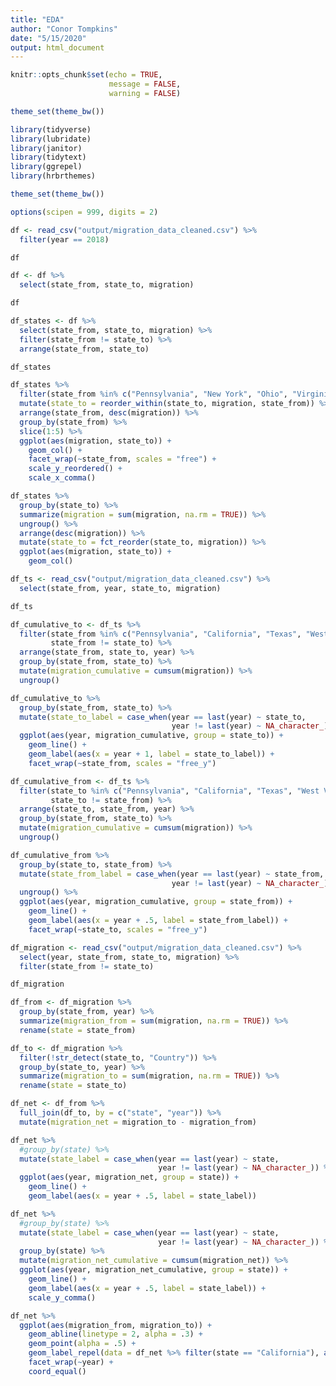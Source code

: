 ```yaml
---
title: "EDA"
author: "Conor Tompkins"
date: "5/15/2020"
output: html_document
---
```


```r
knitr::opts_chunk$set(echo = TRUE,
                      message = FALSE,
                      warning = FALSE)

theme_set(theme_bw())
```

```r
library(tidyverse)
library(lubridate)
library(janitor)
library(tidytext)
library(ggrepel)
library(hrbrthemes)

theme_set(theme_bw())

options(scipen = 999, digits = 2)
```

```r
df <- read_csv("output/migration_data_cleaned.csv") %>% 
  filter(year == 2018)

df
```


```r
df <- df %>% 
  select(state_from, state_to, migration)

df
```

```r
df_states <- df %>% 
  select(state_from, state_to, migration) %>% 
  filter(state_from != state_to) %>%
  arrange(state_from, state_to)

df_states
```

```r
df_states %>% 
  filter(state_from %in% c("Pennsylvania", "New York", "Ohio", "Virginia", "West Virginia", "Maryland")) %>%
  mutate(state_to = reorder_within(state_to, migration, state_from)) %>%
  arrange(state_from, desc(migration)) %>% 
  group_by(state_from) %>% 
  slice(1:5) %>% 
  ggplot(aes(migration, state_to)) +
    geom_col() +
    facet_wrap(~state_from, scales = "free") +
    scale_y_reordered() +
    scale_x_comma()
```


```r
df_states %>% 
  group_by(state_to) %>% 
  summarize(migration = sum(migration, na.rm = TRUE)) %>% 
  ungroup() %>% 
  arrange(desc(migration)) %>% 
  mutate(state_to = fct_reorder(state_to, migration)) %>%
  ggplot(aes(migration, state_to)) +
    geom_col()
```
```r
df_ts <- read_csv("output/migration_data_cleaned.csv") %>% 
  select(state_from, year, state_to, migration)

df_ts
```

```r
df_cumulative_to <- df_ts %>% 
  filter(state_from %in% c("Pennsylvania", "California", "Texas", "West Virginia"),
         state_from != state_to) %>% 
  arrange(state_from, state_to, year) %>% 
  group_by(state_from, state_to) %>% 
  mutate(migration_cumulative = cumsum(migration)) %>% 
  ungroup()

df_cumulative_to %>% 
  group_by(state_from, state_to) %>% 
  mutate(state_to_label = case_when(year == last(year) ~ state_to,
                                    year != last(year) ~ NA_character_)) %>% 
  ggplot(aes(year, migration_cumulative, group = state_to)) +
    geom_line() +
    geom_label(aes(x = year + 1, label = state_to_label)) +
    facet_wrap(~state_from, scales = "free_y")
```

```r
df_cumulative_from <- df_ts %>% 
  filter(state_to %in% c("Pennsylvania", "California", "Texas", "West Virginia"),
         state_to != state_from) %>% 
  arrange(state_to, state_from, year) %>% 
  group_by(state_from, state_to) %>% 
  mutate(migration_cumulative = cumsum(migration)) %>% 
  ungroup()
```

```r
df_cumulative_from %>% 
  group_by(state_to, state_from) %>% 
  mutate(state_from_label = case_when(year == last(year) ~ state_from,
                                    year != last(year) ~ NA_character_)) %>% 
  ungroup() %>% 
  ggplot(aes(year, migration_cumulative, group = state_from)) +
    geom_line() +
    geom_label(aes(x = year + .5, label = state_from_label)) +
    facet_wrap(~state_to, scales = "free_y")
```


```r
df_migration <- read_csv("output/migration_data_cleaned.csv") %>% 
  select(year, state_from, state_to, migration) %>% 
  filter(state_from != state_to)

df_migration
```

```r
df_from <- df_migration %>% 
  group_by(state_from, year) %>% 
  summarize(migration_from = sum(migration, na.rm = TRUE)) %>% 
  rename(state = state_from)

df_to <- df_migration %>% 
  filter(!str_detect(state_to, "Country")) %>% 
  group_by(state_to, year) %>% 
  summarize(migration_to = sum(migration, na.rm = TRUE)) %>% 
  rename(state = state_to)

df_net <- df_from %>% 
  full_join(df_to, by = c("state", "year")) %>% 
  mutate(migration_net = migration_to - migration_from)
```


```r
df_net %>% 
  #group_by(state) %>% 
  mutate(state_label = case_when(year == last(year) ~ state,
                                 year != last(year) ~ NA_character_)) %>% 
  ggplot(aes(year, migration_net, group = state)) +
    geom_line() +
    geom_label(aes(x = year + .5, label = state_label))
```

```r
df_net %>% 
  #group_by(state) %>% 
  mutate(state_label = case_when(year == last(year) ~ state,
                                 year != last(year) ~ NA_character_)) %>% 
  group_by(state) %>% 
  mutate(migration_net_cumulative = cumsum(migration_net)) %>% 
  ggplot(aes(year, migration_net_cumulative, group = state)) +
    geom_line() +
    geom_label(aes(x = year + .5, label = state_label)) +
    scale_y_comma()
```

```r
df_net %>% 
  ggplot(aes(migration_from, migration_to)) +
    geom_abline(linetype = 2, alpha = .3) +
    geom_point(alpha = .5) +
    geom_label_repel(data = df_net %>% filter(state == "California"), aes(label = state)) +
    facet_wrap(~year) +
    coord_equal()
```




